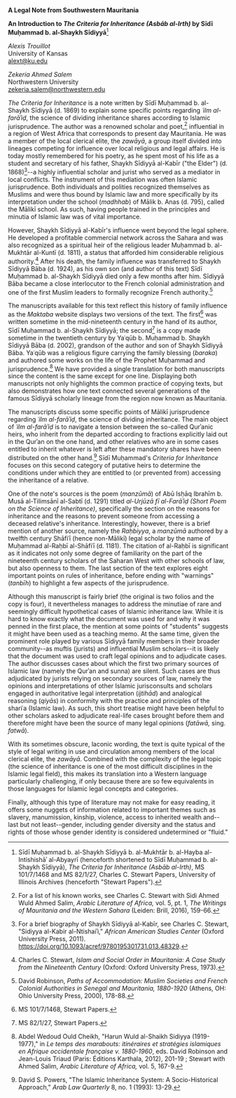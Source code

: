 



**A Legal Note from Southwestern Mauritania**

**An Introduction to *The Criteria for Inheritance (Asbāb al-Irth)* by Sīdī Muḥammad b. al-Shaykh Sīdiyyā**[^1]

*Alexis Trouillot*  
University of Kansas   
alext@ku.edu

*Zekeria Ahmed Salem*   
Northwestern University   
zekeria.salem@northwestern.edu

*The Criteria for Inheritance* is a note written by Sīdī Muḥammad b. al-Shaykh Sīdiyyā (d. 1869) to explain some specific points regarding *ʿilm al-farāʾiḍ*, the science of dividing inheritance shares according to Islamic jurisprudence. The author was a renowned scholar and poet,[^2] influential in a region of West Africa that corresponds to present day Mauritania. He was a member of the local clerical elite, the *zawāyā*, a group itself divided into lineages competing for influence over local religious and legal affairs. He is today mostly remembered for his poetry, as he spent most of his life as a student and secretary of his father, Shaykh Sīdiyyā al-Kabīr ("the Elder") (d. 1868)[^3]--a highly influential scholar and jurist who served as a mediator in local conflicts. The instrument of this mediation was often Islamic jurisprudence. Both individuals and polities recognized themselves as Muslims and were thus bound by Islamic law and more specifically by its interpretation under the school (*madhhab*) of Mālik b. Anas (d. 795), called the Mālikī school. As such, having people trained in the principles and minutia of Islamic law was of vital importance.

However, Shaykh Sīdiyyā al-Kabīr's influence went beyond the legal sphere. He developed a profitable commercial network across the Sahara and was also recognized as a spiritual heir of the religious leader Muḥammad b. al-Mukhtār al-Kuntī (d. 1811), a status that afforded him considerable religious authority.[^4] After his death, the family influence was transferred to Shaykh Sīdiyyā Bāba (d. 1924), as his own son (and author of this text) Sīdī Muḥammad b. al-Shaykh Sīdiyyā died only a few months after him. Sīdiyyā Bāba became a close interlocutor to the French colonial administration and one of the first Muslim leaders to formally recognize French authority.[^5]

The manuscripts available for this text reflect this history of family influence as the *Maktaba* website displays two versions of the text. The first[^6] was written sometime in the mid-nineteenth century in the hand of its author, Sīdī Muḥammad b. al-Shaykh Sīdiyyā; the second[^7] is a copy made sometime in the twentieth century by Yaʿqūb b. Muḥammad b. Shaykh Sīdiyyā Bāba (d. 2002), grandson of the author and son of Shaykh Sīdiyyā Bāba. Yaʿqūb was a religious figure carrying the family blessing (*baraka*) and authored some works on the life of the Prophet Muḥammad and jurisprudence.[^8] We have provided a single translation for both manuscripts since the content is the same except for one line. Displaying both manuscripts not only highlights the common practice of copying texts, but also demonstrates how one text connected several generations of the famous Sīdiyyā scholarly lineage from the region now known as Mauritania.

The manuscripts discuss some specific points of Mālikī jurisprudence regarding *ʿilm al-farāʾiḍ*, the science of dividing inheritance. The main object of *ʿilm al-farāʾiḍ* is to navigate a tension between the so-called Qurʾanic heirs, who inherit from the departed according to fractions explicitly laid out in the Qurʾan on the one hand, and other relatives who are in some cases entitled to inherit whatever is left after these mandatory shares have been distributed on the other hand.[^9] Sīdī Muḥammad's *Criteria for Inheritance* focuses on this second category of putative heirs to determine the conditions under which they are entitled to (or prevented from) accessing the inheritance of a relative.

One of the note's sources is the poem (*manzūmā*) of Abū Isḥāq Ibrahīm b. Musā al-Tilimsānī al-Sabtī (d. 1291) titled *al-Urjūzā fī al-Farāʾiḍ (Short Poem on the Science of Inheritance)*, specifically the section on the reasons for inheritance and the reasons to prevent someone from accessing a deceased relative's inheritance. Interestingly, however, there is a brief mention of another source, namely the *Raḥbiyya*, a *manzūmā* authored by a twelfth century Shāfiʿī (hence non-Mālikī) legal scholar by the name of Muḥammad al-Raḥbī al-Shāfiʿī (d. 1181). The citation of al-Raḥbī is significant as it indicates not only some degree of familiarity on the part of the nineteenth century scholars of the Saharan West with other schools of law, but also openness to them. The last section of the text explores eight important points on rules of inheritance, before ending with "warnings" (*tanbīh*) to highlight a few aspects of the jurisprudence.

Although this manuscript is fairly brief (the original is two folios and the copy is four), it nevertheless manages to address the minutiae of rare and seemingly difficult hypothetical cases of Islamic inheritance law. While it is hard to know exactly what the document was used for and why it was penned in the first place, the mention at some points of "students" suggests it might have been used as a teaching memo. At the same time, given the prominent role played by various Sīdiyyā family members in their broader community--as muftis (jurists) and influential Muslim scholars--it is likely that the document was used to craft legal opinions and to adjudicate cases. The author discusses cases about which the first two primary sources of Islamic law (namely the Qurʾan and sunna) are silent. Such cases are thus adjudicated by jurists relying on secondary sources of law, namely the opinions and interpretations of other Islamic jurisconsults and scholars engaged in authoritative legal interpretation (*ijtihād*) and analogical reasoning (*qiyās*) in conformity with the practice and principles of the shariʿa (Islamic law). As such, this short treatise might have been helpful to other scholars asked to adjudicate real-life cases brought before them and therefore might have been the source of many legal opinions (*fatāwā,* sing. *fatwā*).

With its sometimes obscure, laconic wording, the text is quite typical of the style of legal writing in use and circulation among members of the local clerical elite, the *zawāyā*. Combined with the complexity of the legal topic (the science of inheritance is one of the most difficult disciplines in the Islamic legal field), this makes its translation into a Western language particularly challenging, if only because there are so few equivalents in those languages for Islamic legal concepts and categories.

Finally, although this type of literature may not make for easy reading, it offers some nuggets of information related to important themes such as slavery, manumission, kinship, violence, access to inherited wealth and--last but not least--gender, including gender diversity and the status and rights of those whose gender identity is considered undetermined or "fluid."

[^1]: Sīdī Muḥammad b. al-Shaykh Sīdiyyā b. al-Mukhtār b. al-Hayba al-Intishishāʾ al-Abyayrī (henceforth shortened to Sīdī Muḥammad b. al-Shaykh Sīdiyyā), *The Criteria for Inheritance (Asbāb al-Irth)*, MS 101/7/1468 and MS 82/1/27, Charles C. Stewart Papers, University of Illinois Archives (henceforth "Stewart Papers").

[^2]: For a list of his known works, see Charles C. Stewart with Sidi Ahmed Wuld Ahmed Salim, *Arabic Literature of Africa,* vol. 5, pt. 1, *The Writings of Mauritania and the Western Sahara* (Leiden: Brill, 2016), 159-66.

[^3]: For a brief biography of Shaykh Sīdiyyā al-Kabīr, see Charles C. Stewart, "Sidiyya al-Kabir al-Ntishaiʾi," *African American Studies Center* (Oxford University Press, 2011). https://doi.org/10.1093/acref/9780195301731.013.48329.

[^4]: Charles C. Stewart, *Islam and Social Order in Mauritania: A Case Study from the Nineteenth Century* (Oxford: Oxford University Press, 1973).

[^5]: David Robinson, *Paths of Accommodation: Muslim Societies and French Colonial Authorities in Senegal and Mauritania, 1880-1920* (Athens, OH: Ohio University Press, 2000), 178-88.

[^6]: MS 101/7/1468, Stewart Papers.

[^7]: MS 82/1/27, Stewart Papers.

[^8]: Abdel Wedoud Ould Cheikh, "Harun Wuld al-Shaikh Sidiyya (1919-1977)," in *Le temps des marabouts: itinéraires et stratégies islamiques en Afrique occidentale française v. 1880-1960*, eds. David Robinson and Jean-Louis Triaud (Paris: Éditions Karthala, 2012), 201-19 ; Stewart with Ahmed Salim, *Arabic Literature of Africa,* vol. 5, 167-9.

[^9]: David S. Powers, "The Islamic Inheritance System: A Socio-Historical Approach," *Arab Law Quarterly* 8, no. 1 (1993): 13-29.
